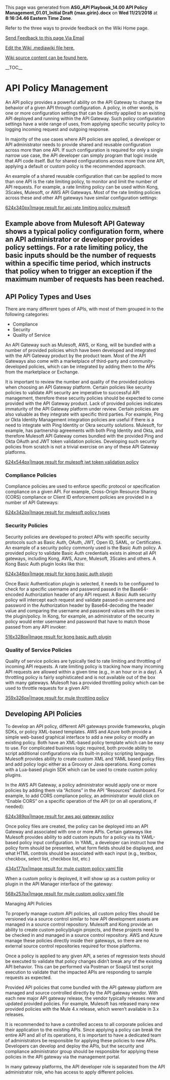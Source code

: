 ﻿<p>This page was generated from <b>ASG_API Playbook_14.00 API Policy Management_01.01_Initial Draft {max.girin}.docx</b> on <b>Wed 11/21/2018</b> at <b> 8:16:34.46 Eastern Time Zone</b>.</p>
<p>Refer to the three ways to provide feedback on the Wiki Home page.</p>
<p><a href="mailto:ronald.opperman@va.gov;paul.marshall4@va.gov?subject=ASG_API Playbook_14.00 API Policy Management_01.01_Initial Draft {max.girin}">Send Feedback to this page Via Email</a></p>
<p><a href="https://github.com/department-of-veterans-affairs/ES-ASG/tree/master/Projects/ES%20ASG/ES%20ASG%20API%20Playbook%20Project/Content/14.00%20ASG_API%20Playbook_API%20Policy%20Management_Section/14.00 ASG_API Playbook_API Policy Management_Section.mediawiki">Edit the Wiki .mediawiki file here.</a></p>
<p><a href=https://github.com/department-of-veterans-affairs/ES-ASG/tree/master/Projects/ES%20ASG/ES%20ASG%20API%20Playbook%20Project/Content/14.00%20ASG_API%20Playbook_API%20Policy%20Management_Section>Wiki source content can be found here.</a></p>
<p>__TOC__</p>
= API Policy Management =

An API policy provides a powerful ability on the API Gateway to change the behavior of a given API through configuration. A policy, in other words, is one or more configuration settings that can be directly applied to an existing API deployed and running within the API Gateway. Such policy configuration settings have a wide range of uses, from applying specific security policy to logging incoming request and outgoing response.

In majority of the use cases where API policies are applied, a developer or API administrator needs to provide shared and reusable configuration across more than one API. If such configuration is required for only a single narrow use case, the API developer can simply program that logic inside that API code itself. But for shared configurations across more than one API, applying a default or custom policy is the recommended approach.

An example of a shared reusable configuration that can be applied to more than one API is the rate limiting policy, to monitor and limit the number of API requests. For example, a rate limiting policy can be used within Kong, 3Scales, Mulesoft, or AWS API Gateways. Most of the rate limiting policies across these and other API gateways have similar configuration settings:

[[https://github.com/department-of-veterans-affairs/ES-ASG/raw/master/Projects/ES%20ASG/ES%20ASG%20API%20Playbook%20Project/Content/14.00%20ASG_API%20Playbook_API%20Policy%20Management_Section/media/image1.png|624x340px|Image result for api rate limiting policy mulesoft]]

== Example above from Mulesoft API Gateway shows a typical policy configuration form, where an API administrator or developer provides policy settings. For a rate limiting policy, the basic inputs should be the number of requests within a specific time period, which instructs that policy when to trigger an exception if the maximum number of requests has been reached. ==

== API Policy Types and Uses ==

There are many different types of APIs, with most of them grouped in to the following categories:

* Compliance
* Security
* Quality of Service

An API Gateway such as Mulesoft, AWS, or Kong, will be bundled with a number of provided policies which have been developed and integrated with the API Gateway product by the product team. Most of the API Gateways also come with a marketplace of third-party and community-developed policies, which can be integrated by adding them to the APIs from the marketplace or Exchange.

It is important to review the number and quality of the provided policies when choosing an API Gateway platform. Certain policies like security policies to validate API security are imperative to successful API management, therefore these security policies should be expected to come provided with the API Gateway product. Lack of provided policies indicates immaturity of the API Gateway platform under review. Certain policies are also valuable as they integrate with specific third parties. For example, Ping or Okta Identity Management integration policies are useful if there is a need to integrate with Ping Identity or Okra security solutions. Mulesoft, for example, has partnership agreements with both Ping Identity and Okta, and therefore Mulesoft API Gateway comes bundled with the provided Ping and Okta OAuth and JWT token validation policies. Developing such security policies from scratch is not a trivial exercise on any of these API Gateway platforms.

[[https://github.com/department-of-veterans-affairs/ES-ASG/raw/master/Projects/ES%20ASG/ES%20ASG%20API%20Playbook%20Project/Content/14.00%20ASG_API%20Playbook_API%20Policy%20Management_Section/media/image2.png|624x544px|Image result for mulesoft jwt token validation policy]]

=== Compliance Policies ===

Compliance policies are used to enforce specific protocol or specification compliance on a given API. For example, Cross-Origin Resource Sharing (CORS) compliance or Client ID enforcement policies are provided in a number of API Gateways:

[[https://github.com/department-of-veterans-affairs/ES-ASG/raw/master/Projects/ES%20ASG/ES%20ASG%20API%20Playbook%20Project/Content/14.00%20ASG_API%20Playbook_API%20Policy%20Management_Section/media/image3.png|624x342px|Image result for mulesoft policy types]]

=== Security Policies ===

Security policies are developed to protect APIs with specific security protocols such as Basic Auth, OAuth, JWT, Open ID, SAML, or Certificates. An example of a security policy commonly used is the Basic Auth policy. A provided policy to validate Basic Auth credentials exists in almost all API gateways, including Kong, AWS, Azure, Mulesoft, 3Scales and others. A Kong Basic Auth plugin looks like this:

[[https://github.com/department-of-veterans-affairs/ES-ASG/raw/master/Projects/ES%20ASG/ES%20ASG%20API%20Playbook%20Project/Content/14.00%20ASG_API%20Playbook_API%20Policy%20Management_Section/media/image4.png|624x346px|Image result for kong basic auth plugin]]

Once Basic Authentication plugin is selected, it needs to be configured to check for a specific username and password passed in the Base64-encoded Authorization header of any API request. A Basic Auth security policy will intercept each request and validate passed-in username and password in the Authorization header by Base64-decoding the header value and comparing the username and password values with the ones in the plugin/policy. In Kong, for example, an administrator of the security policy would enter username and password that have to match those passed from any API invoker:

[[https://github.com/department-of-veterans-affairs/ES-ASG/raw/master/Projects/ES%20ASG/ES%20ASG%20API%20Playbook%20Project/Content/14.00%20ASG_API%20Playbook_API%20Policy%20Management_Section/media/image5.png|516x328px|Image result for kong basic auth plugin]]

=== Quality of Service Policies ===

Quality of service policies are typically tied to rate limiting and throttling of incoming API requests. A rate limiting policy is tracking how many incoming API requests are allowed within a given time (e.g., in an hour or in a day). A throttling policy is fairly sophisticated and is not available out of the box with many gateways. Mulesoft has a provided throttling policy which can be used to throttle requests for a given API:

[[https://github.com/department-of-veterans-affairs/ES-ASG/raw/master/Projects/ES%20ASG/ES%20ASG%20API%20Playbook%20Project/Content/14.00%20ASG_API%20Playbook_API%20Policy%20Management_Section/media/image6.png|359x326px|Image result for mule throttling policy]]

== Developing API Policies ==

To develop an API policy, different API gateways provide frameworks, plugin SDKs, or policy XML-based templates. AWS and Azure both provide a simple web-based graphical interface to add a new policy or modify an existing policy. Both have an XML-based policy template which can be easy to use. For complicated business logic required, both provide ability to script additional configurations via its built-in policy scripting language. Mulesoft provides ability to create custom XML and YAML based policy files and add policy logic either as a Groovy or Java operations. Kong comes with a Lua-based plugin SDK which can be used to create custom policy plugins.

In the AWS API Gateway, a policy administrator would apply one or more policies by adding them via “Actions” in the API “Resources” dashboard. For example, to add CORS compliance policy, an administrator would click on “Enable CORS” on a specific operation of the API (or on all operations, if needed):

[[https://github.com/department-of-veterans-affairs/ES-ASG/raw/master/Projects/ES%20ASG/ES%20ASG%20API%20Playbook%20Project/Content/14.00%20ASG_API%20Playbook_API%20Policy%20Management_Section/media/image7.png|624x389px|Image result for aws api gateway policy]]

Once policy files are created, the policy can be deployed into an API Gateway and associated with one or more APIs. Certain gateways like Mulesoft provides ability to add custom inputs for a policy via its YAML-based policy input configuration. In YAML, a developer can instruct how the policy form should be presented, what form fields should be displayed, and what HTML controls should be associated with each input (e.g., textbox, checkbox, select list, checkbox list, etc.)

[[https://github.com/department-of-veterans-affairs/ES-ASG/raw/master/Projects/ES%20ASG/ES%20ASG%20API%20Playbook%20Project/Content/14.00%20ASG_API%20Playbook_API%20Policy%20Management_Section/media/image8.png|434x177px|Image result for mule custom policy yaml file]]

When a custom policy is deployed, it will show up as a custom policy or plugin in the API Manager interface of the gateway:

[[https://github.com/department-of-veterans-affairs/ES-ASG/raw/master/Projects/ES%20ASG/ES%20ASG%20API%20Playbook%20Project/Content/14.00%20ASG_API%20Playbook_API%20Policy%20Management_Section/media/image9.png|568x257px|Image result for mule custom policy yaml file]]

Managing API Policies

To properly manage custom API policies, all custom policy files should be versioned via a source control similar to how API development assets are managed in a source control repository. Mulesoft and Kong provide an ability to create custom policy/plugin projects, and these projects need to be checked in and managed in a source control repository. AWS and Azure manage these policies directly inside their gateways, so there are no external source control repositories required for those platforms.

Once a policy is applied to any given API, a series of regression tests should be executed to validate that policy changes didn’t break any of the existing API behavior. This can be performed via Postman or SoapUI test script execution to validate that the impacted APIs are responding to sample requests as expected.

Provided API policies that come bundled with the API gateway platform are managed and source controlled directly by the API gateway vendor. With each new major API gateway release, the vendor typically releases new and updated provided policies. For example, Mulesoft has released many new provided policies with the Mule 4.x release, which weren’t available in 3.x releases.

It is recommended to have a controlled access to all corporate policies and their application to the existing APIs. Since applying a policy can break the entire API and all of its operations, it is important to have a dedicated team of administrators be responsible for applying these policies to new APIs. Developers can develop and deploy the APIs, but the security and compliance administrator group should be responsible for applying these policies in the API gateway via the management portal.

In many gateway platforms, the API developer role is separated from the API administrator role, who has access to apply different policies.







